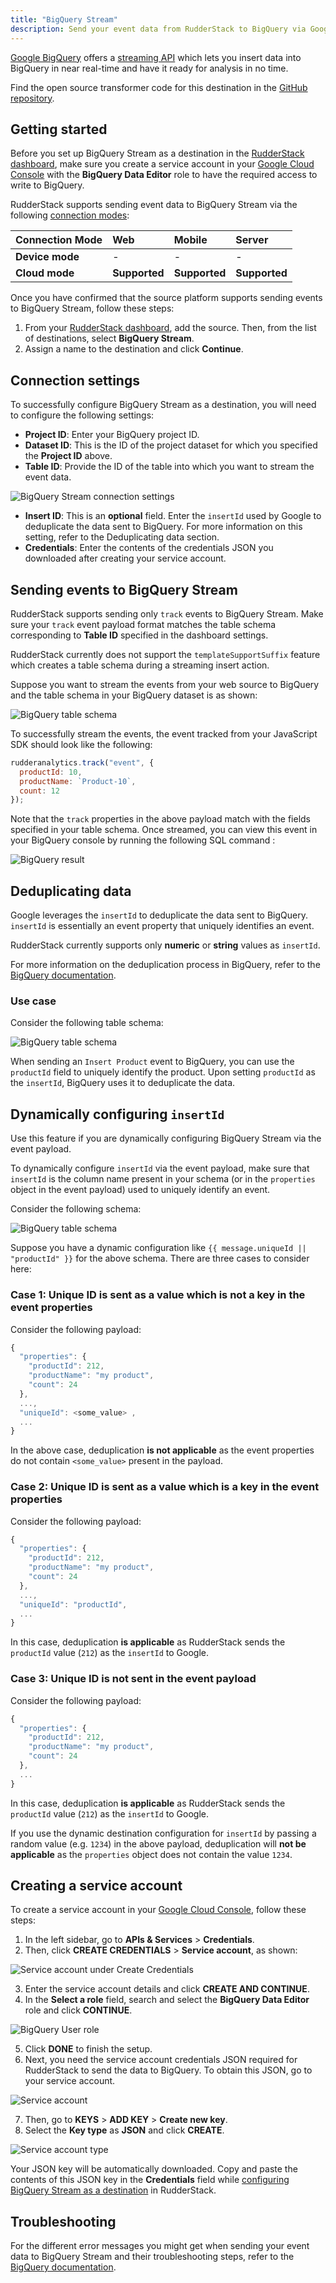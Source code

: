 ```yaml
---
title: "BigQuery Stream"
description: Send your event data from RudderStack to BigQuery via Google's streaming API.
---
```


[Google BigQuery](https://cloud.google.com/bigquery) offers a [streaming API](https://cloud.google.com/bigquery/docs/samples/bigquery-table-insert-rows) which lets you insert data into BigQuery in near real-time and have it ready for analysis in no time.

Find the open source transformer code for this destination in the <a href="https://github.com/rudderlabs/rudder-transformer/tree/master/src/v0/destinations/bqstream">GitHub repository</a>.

## Getting started

<div class="warningBlock">
Before you set up BigQuery Stream as a destination in the <a href="https://app.rudderstack.com/">RudderStack dashboard</a>, make sure you <Link to="#creating-a-service-account">create a service account</Link> in your <a href="https://console.cloud.google.com">Google Cloud Console</a> with the <strong>BigQuery Data Editor</strong> role to have the required access to write to BigQuery.
</div>

RudderStack supports sending event data to BigQuery Stream via the following <a href="https://rudderstack.com/docs/rudderstack-cloud/rudderstack-connection-modes/">connection modes</a>:

| Connection Mode | Web       | Mobile    | Server   |
| :------------------ | :------------ | :------------ | :------------ |
| **Device mode**     | -             | -             | -             |
| **Cloud mode**      | **Supported** | **Supported** | **Supported** |

Once you have confirmed that the source platform supports sending events to BigQuery Stream, follow these steps:

1. From your [RudderStack dashboard](https://app.rudderstack.com/), add the source. Then, from the list of destinations, select **BigQuery Stream**.
2. Assign a name to the destination and click **Continue**.

## Connection settings

To successfully configure BigQuery Stream as a destination, you will need to configure the following settings:

- **Project ID**: Enter your BigQuery project ID.
- **Dataset ID**: This is the ID of the project dataset for which you specified the **Project ID** above.
- **Table ID**: Provide the ID of the table into which you want to stream the event data.

<img src="../../assets/event-stream-destinations/bqstream-3.png" alt="BigQuery Stream connection settings" />

- **Insert ID**: This is an **optional** field. Enter the `insertId` used by Google to deduplicate the data sent to BigQuery. For more information on this setting, refer to the <Link to="#deduplicating-data">Deduplicating data</Link> section.
- **Credentials**: Enter the contents of the credentials JSON you downloaded after <Link to="#creating-a-service-account">creating your service account</Link>.

## Sending events to BigQuery Stream

RudderStack supports sending only <Link to="/event-spec/standard-events/track">`track`</Link> events to BigQuery Stream. Make sure your `track` event payload format matches the table schema corresponding to **Table ID** specified in the dashboard settings.

<div class="infoBlock">
RudderStack currently does not support the <code class="inline-code">templateSupportSuffix</code> feature which creates a table schema during a streaming insert action.
</div>

Suppose you want to stream the events from your web source to BigQuery and the table schema in your BigQuery dataset is as shown:

<img src="../../assets/event-stream-destinations/bqstream-5.png" alt="BigQuery table schema" />

To successfully stream the events, the event tracked from your JavaScript SDK should look like the following:

```javascript
rudderanalytics.track("event", {
  productId: 10,
  productName: `Product-10`,
  count: 12
});
```

Note that the `track` properties in the above payload match with the fields specified in your table schema. Once streamed, you can view this event in your BigQuery console by running the following SQL command :

<img src="../../assets/event-stream-destinations/bqstream-6.png" alt="BigQuery result" />

## Deduplicating data

Google leverages the `insertId` to deduplicate the data sent to BigQuery. `insertId` is essentially an event property that uniquely identifies an event.

<div class="warningBlock">
RudderStack currently supports only <strong>numeric</strong> or <strong>string</strong> values as <code class="inline-code">insertId</code>.
</div>

For more information on the deduplication process in BigQuery, refer to the <a href="https://cloud.google.com/bigquery/streaming-data-into-bigquery#dataconsistency">BigQuery documentation</a>.

### Use case

Consider the following table schema:

<img src="../../assets/event-stream-destinations/bqstream-5.png" alt="BigQuery table schema" />

When sending an `Insert Product` event to BigQuery, you can use the `productId` field to uniquely identify the product. Upon setting `productId` as the `insertId`, BigQuery uses it to deduplicate the data.

## Dynamically configuring `insertId`

<div class="infoBlock">
Use this feature if you are <Link to="/user-guides/how-to-guides/dynamic-destination-configuration/">dynamically configuring BigQuery Stream via the event payload</Link>.
</div>

To dynamically configure `insertId` via the event payload, make sure that `insertId` is the column name present in your schema (or in the `properties` object in the event payload) used to uniquely identify an event.

Consider the following schema:

<img src="../../assets/event-stream-destinations/bqstream-5.png" alt="BigQuery table schema" />

Suppose you have a dynamic configuration like `{{ message.uniqueId || "productId" }}` for the above schema. There are three cases to consider here:

### Case 1: Unique ID is sent as a value which is not a key in the event properties

Consider the following payload:

```javascript
{
  "properties": {
    "productId": 212,
    "productName": "my product",
    "count": 24
  },
  ...,
  "uniqueId": <some_value> ,
  ...
}
```

In the above case, deduplication **is not applicable** as the event properties do not contain `<some_value>` present in the payload.

### Case 2: Unique ID is sent as a value which is a key in  the event properties

Consider the following payload:

```javascript
{
  "properties": {
    "productId": 212,
    "productName": "my product",
    "count": 24
  },
  ...,
  "uniqueId": "productId",
  ...
}
```

In this case, deduplication **is applicable** as RudderStack sends the `productId` value (`212`) as the `insertId` to Google.

### Case 3: Unique ID is not sent in the event payload

Consider the following payload:

```javascript
{
  "properties": {
    "productId": 212,
    "productName": "my product",
    "count": 24
  },
  ...
}
```

In this case, deduplication **is applicable** as RudderStack sends the `productId` value (`212`) as the `insertId` to Google.

If you use the dynamic destination configuration for `insertId` by passing a random value (e.g. `1234`) in the above payload, deduplication will **not be applicable** as the `properties` object does not contain the value `1234`.

## Creating a service account

To create a service account in your [Google Cloud Console](https://console.cloud.google.com), follow these steps:

1. In the left sidebar, go to **APIs & Services** > **Credentials**.
2. Then, click **CREATE CREDENTIALS** > **Service account**, as shown:

<img src="../../assets/event-stream-destinations/bqstream-service-account-1.png" alt="Service account under Create Credentials" />

3. Enter the service account details and click **CREATE AND CONTINUE**.
4. In the **Select a role** field, search and select the **BigQuery Data Editor** role and click **CONTINUE**.

<img src="../../assets/event-stream-destinations/bqstream-service-account-4.png" alt="BigQuery User role" />

5. Click **DONE** to finish the setup.
6. Next, you need the service account credentials JSON required for RudderStack to send the data to BigQuery. To obtain this JSON, go to your service account.

<img src="../../assets/event-stream-destinations/bqstream-service-account-2.png" alt="Service account" />

7. Then, go to **KEYS** > **ADD KEY** > **Create new key**.
8. Select the **Key type** as **JSON** and click **CREATE**.

<img src="../../assets/event-stream-destinations/bqstream-service-account-3.png" alt="Service account type" />

Your JSON key will be automatically downloaded. Copy and paste the contents of this JSON key in the **Credentials** field while [configuring BigQuery Stream as a destination](#connection-settings) in RudderStack.
 
## Troubleshooting

For the different error messages you might get when sending your event data to BigQuery Stream and their troubleshooting steps, refer to the [BigQuery documentation](https://cloud.google.com/bigquery/docs/error-messages).

<br />
